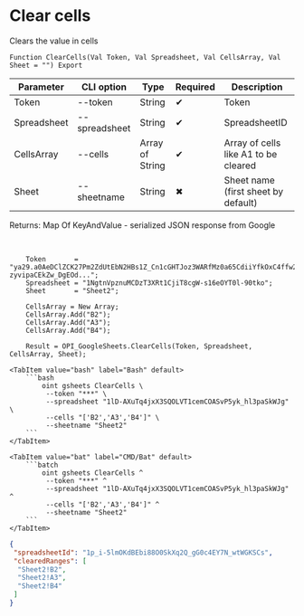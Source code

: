 ﻿---
sidebar_position: 2
---


# Clear cells
 Clears the value in cells



`Function ClearCells(Val Token, Val Spreadsheet, Val CellsArray, Val Sheet = "") Export`

  | Parameter | CLI option | Type | Required | Description |
  |-|-|-|-|-|
  | Token | --token | String | &#x2714; | Token |
  | Spreadsheet | --spreadsheet | String | &#x2714; | SpreadsheetID |
  | CellsArray | --cells | Array of String | &#x2714; | Array of cells like A1 to be cleared |
  | Sheet | --sheetname | String | &#x2716; | Sheet name (first sheet by default) |

  
  Returns:  Map Of KeyAndValue - serialized JSON response from Google

<br/>




```bsl title="1C:Enterprise/OneScript code example"
    Token       = "ya29.a0AeDClZCK27Pm2ZdUtEbN2HBs1Z_Cn1cGHTJoz3WARfMz0a65CdiiYfkOxC4ffw2tmZhzHx8ErHfYMQxHad19rUG-zyvipaCEkZw_DgEOd...";
    Spreadsheet = "1NgtnVpznuMCDzT3XRt1CjiT8cgW-s16eOYT0l-90tko";
    Sheet       = "Sheet2";

    CellsArray = New Array;
    CellsArray.Add("B2");
    CellsArray.Add("A3");
    CellsArray.Add("B4");

    Result = OPI_GoogleSheets.ClearCells(Token, Spreadsheet, CellsArray, Sheet);
```
 

 <Tabs>
  
    <TabItem value="bash" label="Bash" default>
        ```bash
            oint gsheets ClearCells \
             --token "***" \
             --spreadsheet "1lD-AXuTq4jxX3SQOLVT1cemCOASvP5yk_hl3paSkWJg" \
             --cells "['B2','A3','B4']" \
             --sheetname "Sheet2"
        ```
    </TabItem>
  
    <TabItem value="bat" label="CMD/Bat" default>
        ```batch
            oint gsheets ClearCells ^
             --token "***" ^
             --spreadsheet "1lD-AXuTq4jxX3SQOLVT1cemCOASvP5yk_hl3paSkWJg" ^
             --cells "['B2','A3','B4']" ^
             --sheetname "Sheet2"
        ```
    </TabItem>
</Tabs>


```json title="Result"
{
 "spreadsheetId": "1p_i-5lmOKdBEbi88O0SkXq2Q_gG0c4EY7N_wtWGKSCs",
 "clearedRanges": [
  "Sheet2!B2",
  "Sheet2!A3",
  "Sheet2!B4"
 ]
}
```
